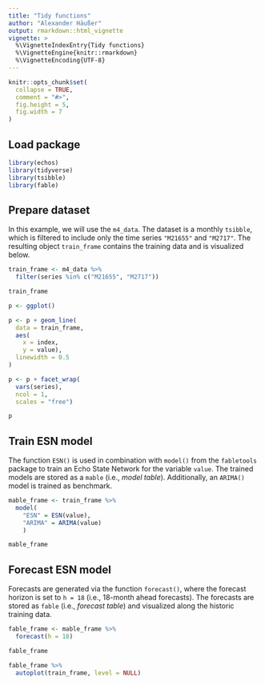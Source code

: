 ---
title: "Tidy functions"
author: "Alexander Häußer"
output: rmarkdown::html_vignette
vignette: >
  %\VignetteIndexEntry{Tidy functions}
  %\VignetteEngine{knitr::rmarkdown}
  %\VignetteEncoding{UTF-8}
---

```{r, include = FALSE}
knitr::opts_chunk$set(
  collapse = TRUE,
  comment = "#>",
  fig.height = 5,
  fig.width = 7
)
```

## Load package

```{r packages, message = FALSE, warning = FALSE}
library(echos)
library(tidyverse)
library(tsibble)
library(fable)
```

## Prepare dataset

In this example, we will use the `m4_data`. The dataset is a monthly `tsibble`, which is filtered to include only the time series `"M21655"` and `"M2717"`. The resulting object `train_frame` contains the training data and is visualized below.

```{r data , fig.alt = "Plot actual values"}
train_frame <- m4_data %>%
  filter(series %in% c("M21655", "M2717"))

train_frame

p <- ggplot()

p <- p + geom_line(
  data = train_frame,
  aes(
    x = index,
    y = value),
  linewidth = 0.5
)

p <- p + facet_wrap(
  vars(series),
  ncol = 1,
  scales = "free")

p
```


## Train ESN model

The function `ESN()` is used in combination with `model()` from the `fabletools` package to train an Echo State Network for the variable `value`. The trained models are stored as a `mable` (i.e., *model table*). Additionally, an `ARIMA()` model is trained as benchmark.

```{r mable_frame}
mable_frame <- train_frame %>%
  model(
    "ESN" = ESN(value),
    "ARIMA" = ARIMA(value)
    )

mable_frame
```

## Forecast ESN model

Forecasts are generated via the function `forecast()`, where the forecast horizon is set to `h = 18` (i.e., 18-month ahead forecasts). The forecasts are stored as `fable` (i.e., *forecast table*) and visualized along the historic training data.

```{r fable_frame, fig.alt = "Plot forecast and train data"}
fable_frame <- mable_frame %>%
  forecast(h = 18)

fable_frame

fable_frame %>%
  autoplot(train_frame, level = NULL)
```




